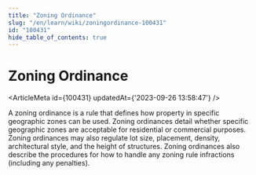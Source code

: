 ```yaml
---
title: "Zoning Ordinance"
slug: "/en/learn/wiki/zoningordinance-100431"
id: "100431"
hide_table_of_contents: true
---
```



# Zoning Ordinance

<ArticleMeta id={100431} updatedAt={'2023-09-26 13:58:47'} />
<div className='border-solid border-b border-t-0 my-4 border-[var(--ifm-color-gray-300)]' />

A zoning ordinance is a rule that defines how property in specific geographic zones can be used. Zoning ordinances detail whether specific geographic zones are acceptable for residential or commercial purposes. Zoning ordinances may also regulate lot size, placement, density, architectural style, and the height of structures. Zoning ordinances also describe the procedures for how to handle any zoning rule infractions (including any penalties).
